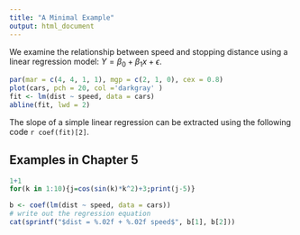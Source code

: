 ```yaml
---
title: "A Minimal Example"
output: html_document
---
```


We examine the relationship between speed and stopping
distance using a linear regression model:
$Y = \beta_0 + \beta_1 x + \epsilon$.

```r
par(mar = c(4, 4, 1, 1), mgp = c(2, 1, 0), cex = 0.8)
plot(cars, pch = 20, col ='darkgray' )
fit <- lm(dist ~ speed, data = cars)
abline(fit, lwd = 2)
```

The slope of a simple linear regression can be extracted using the
following code `r coef(fit)[2]`.

## Examples in Chapter 5

```r
1+1
for(k in 1:10){j=cos(sin(k)*k^2)+3;print(j-5)}
```

```r
b <- coef(lm(dist ~ speed, data = cars))
# write out the regression equation
cat(sprintf("$dist = %.02f + %.02f speed$", b[1], b[2]))
```

